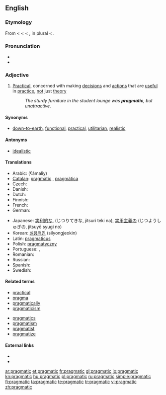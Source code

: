 {{was wotd|2006|July|24}}
==English==

===Etymology===
From {{etyl|fr}} {{term|pragmatique}} < {{etyl|LL.}} {{term|pragmaticus||relating to civil affair; in Latin, as a noun, a person versed in the law who furnished arguments and points to advocates and orators, a kind of attorney}} < {{etyl|grc}} {{term|πραγματικός|sc=polytonic|tr=pragmatikós||active, versed in affairs}} < {{term|πρᾶγμα|sc=polytonic|tr=pragma||a thing done, a fact}}, in plural {{term|πράγματα|sc=polytonic|tr=prágmata||affairs, state affairs, public business, etc.}} < {{term|πράσσειν|sc=polytonic|tr=prassein||to do}}.

===Pronunciation===
* {{IPA|/præɡˈmætɪk/}}
* {{audio|en-us-pragmatic.ogg|Audio (US)}}

===Adjective===
{{en-adj}}

# [[practical|Practical]], concerned with making [[decision]]s and [[action]]s that are [[useful]] in [[practice]], [[not]] just [[theory]]
#: ''The sturdy furniture in the student lounge was '''pragmatic''', but unattractive.''

====Synonyms====
* {{sense|practical}} [[down-to-earth]], [[functional]], [[practical]], [[utilitarian]], [[realistic]]

====Antonyms====
* [[idealistic]]

====Translations====
{{trans-top|practical}}
* Arabic: {{Arab|[[عملي]]}} (ʕámaliy)
* [[Catalan]]: [[pragmàtic]] {{m}}, [[pragmàtica]] {{f}}
* Czech: {{t|cs|pragmatický}}
* Danish: {{t-|da|pragmatisk}}
* Dutch: {{t+|nl|pragmatisch}}
* Finnish: {{t+|fi|pragmaattinen}}
* French: {{t+|fr|pragmatique}}
* German: {{t+|de|pragmatisch}}
{{trans-mid}}
* Japanese: [[実利的な]], (じつりてきな, jitsuri teki na), [[実用主義の]] (じつようしゅぎの, jitsuyō syugi no)
* Korean: [[실용적인]] (silyongjeokin)
* Latin: [[pragmaticus]] {{m}}
* Polish: [[pragmatyczny]]
* Portuguese: {{t+|pt|pragmático|m}}, {{t+|pt|prático|m}}
* Romanian: {{t|ro|pragmatic|m|n}}
* Russian: {{t+|ru|прагматический}}
* Spanish: {{t+|es|pragmático}}
* Swedish: {{t+|sv|pragmatisk}}
{{trans-bottom}}

====Related terms====
{{top2}}
* [[practical]] <!--per etymon "prassein"-->
* [[pragma]]
* [[pragmatically]]
* [[pragmaticism]]
{{mid2}}
* [[pragmatics]]
* [[pragmatism]]
* [[pragmatist]]
* [[pragmatize]]
{{bottom}}

====External links====
* {{R:Webster 1913}}
* {{R:Century 1911}}

[[ar:pragmatic]]
[[et:pragmatic]]
[[fr:pragmatic]]
[[gl:pragmatic]]
[[io:pragmatic]]
[[kn:pragmatic]]
[[hu:pragmatic]]
[[pl:pragmatic]]
[[ru:pragmatic]]
[[simple:pragmatic]]
[[fi:pragmatic]]
[[ta:pragmatic]]
[[te:pragmatic]]
[[tr:pragmatic]]
[[vi:pragmatic]]
[[zh:pragmatic]]